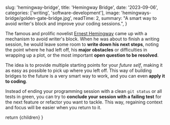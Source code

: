 
  slug: 'hemingway-bridge',
  title: 'Hemingway Bridge',
  date: '2023-09-06',
  categories: ['writing', 'software-development'],
  image: 'hemingways-bridge/golden-gate-bridge.jpg',
  readTime: 2,
  summary: "A smart way to avoid writer's block and improve your coding sessions.",
}

The famous and prolific novelist [Ernest Hemingway](https://en.wikipedia.org/wiki/Ernest_Hemingway) came up with a mechanism to avoid writer's block. When he was about to finish a writing session, he would leave some room to **write down his next steps**, noting the point where he had left off, his **major obstacles** or difficulties in wrapping up a plot, or the most important **open question to be resolved**.

The idea is to provide multiple starting points for your _future self_, making it as easy as possible to pick up where you left off. This way of building bridges to the future is a very smart way to work, and you can even **apply it to coding**.

Instead of ending your programming session with a clean `git status` or all tests in green, you can try to **conclude your session with a failing test** for the next feature or refactor you want to tackle. This way, regaining context and focus will be easier when you return to it.

  return <MdxLayout slug="hemingway-bridge">{children}</MdxLayout>
}
